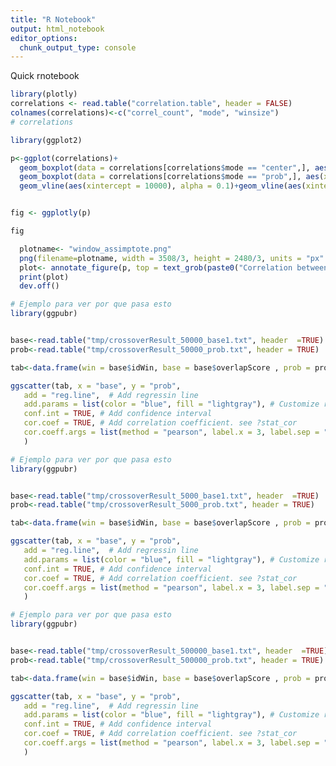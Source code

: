 ```yaml
---
title: "R Notebook"
output: html_notebook
editor_options: 
  chunk_output_type: console
---
```


Quick rnotebook


```r
library(plotly)
correlations <- read.table("correlation.table", header = FALSE)
colnames(correlations)<-c("correl_count", "mode", "winsize")
# correlations

library(ggplot2)

p<-ggplot(correlations)+
  geom_boxplot(data = correlations[correlations$mode == "center",], aes(x=winsize,y=correl_count,fill=mode, group = winsize, color = mode), alpha = 0.5)+
  geom_boxplot(data = correlations[correlations$mode == "prob",], aes(x=winsize,y=correl_count,fill=mode, group = winsize, color = mode), alpha = 0.5)  + geom_smooth(aes(x = winsize, y = correl_count, color = mode, fill = mode), alpha = 0)+
  geom_vline(aes(xintercept = 10000), alpha = 0.1)+geom_vline(aes(xintercept = 50000), alpha = 0.1)+geom_vline(aes(xintercept = 200000), alpha = 0.1)


fig <- ggplotly(p)

fig

  plotname<- "window_assimptote.png"
  png(filename=plotname, width = 3508/3, height = 2480/3, units = "px" )
  plot<- annotate_figure(p, top = text_grob(paste0("Correlation between real and estimated recombination values depending on window size, with original method and our method." ), size = 20) )
  print(plot)
  dev.off()

```


```r

# Ejemplo para ver por que pasa esto
library(ggpubr)


base<-read.table("tmp/crossoverResult_50000_base1.txt", header  =TRUE)
prob<-read.table("tmp/crossoverResult_50000_prob.txt", header = TRUE)

tab<-data.frame(win = base$idWin, base = base$overlapScore , prob = prob$overlapScore)

ggscatter(tab, x = "base", y = "prob",
   add = "reg.line",  # Add regressin line
   add.params = list(color = "blue", fill = "lightgray"), # Customize reg. line
   conf.int = TRUE, # Add confidence interval
   cor.coef = TRUE, # Add correlation coefficient. see ?stat_cor
   cor.coeff.args = list(method = "pearson", label.x = 3, label.sep = "\n")
   )


```

```r

# Ejemplo para ver por que pasa esto
library(ggpubr)


base<-read.table("tmp/crossoverResult_5000_base1.txt", header  =TRUE)
prob<-read.table("tmp/crossoverResult_5000_prob.txt", header = TRUE)

tab<-data.frame(win = base$idWin, base = base$overlapScore , prob = prob$overlapScore)

ggscatter(tab, x = "base", y = "prob",
   add = "reg.line",  # Add regressin line
   add.params = list(color = "blue", fill = "lightgray"), # Customize reg. line
   conf.int = TRUE, # Add confidence interval
   cor.coef = TRUE, # Add correlation coefficient. see ?stat_cor
   cor.coeff.args = list(method = "pearson", label.x = 3, label.sep = "\n")
   )


```

```r

# Ejemplo para ver por que pasa esto
library(ggpubr)


base<-read.table("tmp/crossoverResult_500000_base1.txt", header  =TRUE)
prob<-read.table("tmp/crossoverResult_500000_prob.txt", header = TRUE)

tab<-data.frame(win = base$idWin, base = base$overlapScore , prob = prob$overlapScore)

ggscatter(tab, x = "base", y = "prob",
   add = "reg.line",  # Add regressin line
   add.params = list(color = "blue", fill = "lightgray"), # Customize reg. line
   conf.int = TRUE, # Add confidence interval
   cor.coef = TRUE, # Add correlation coefficient. see ?stat_cor
   cor.coeff.args = list(method = "pearson", label.x = 3, label.sep = "\n")
   )


```